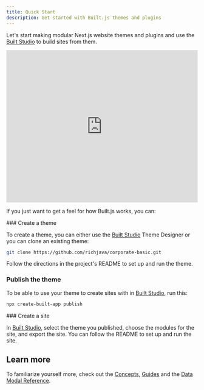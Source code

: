 ```yaml
---
title: Quick Start
description: Get started with Built.js themes and plugins
---
```



Let's start making modular Next.js website themes and plugins and use the [Built Studio](/built-studio) to build sites from them. 
 
<iframe width="100%" height="400" src="https://www.youtube.com/embed/8hsiE7xXQcE?si=d4522ZCFbXxXZq2Y" title="YouTube video player" frameborder="0" allow="accelerometer; autoplay; clipboard-write; encrypted-media; gyroscope; picture-in-picture; web-share" referrerpolicy="strict-origin-when-cross-origin" allowfullscreen></iframe>

If you just want to get a feel for how Built.js works, you can:

<Steps>
<Step>
### Create a theme
 
To create a theme, you can either use the [Built Studio](https://builtjs.com) Theme Designer or you can clone an existing theme:
```bash copy
git clone https://github.com/richjava/corporate-basic.git
```
Follow the directions in the project's README to set up and run the theme.
</Step>
<Step>
### Publish the theme
 
To be able to use your theme to create sites with in [Built Studio](https://builtjs.com), run this:
```bash copy
npx create-built-app publish
```
</Step>
<Step>
### Create a site
 
In [Built Studio](https://builtjs.com), select the theme you published, choose the modules for the site, and export the site. You can follow the README to set up and run the site.
</Step>

</Steps>

## Learn more
To familiarize yourself more, check out the [Concepts](/docs/concepts/concepts-overview), [Guides](/docs/guides/guides-overview) and the [Data Modal Reference](/docs/data-model-reference).

<Cards>
  <Card title="Concepts" href="/docs/concepts/concepts-overview" />
  <Card title="Guides" href="./docs/guides/guides-overview" />
  <Card title="Data Model Reference" href="/docs/data-model-reference" />
</Cards>
